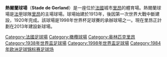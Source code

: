 {{expand|time=2009-10-03T08:05:05+00:00}}
{{unreferenced|time=2009-10-03T08:05:05+00:00}}
{{Infobox_Stadium
| stadium_name      = 熱爾蘭球場<br />'''Stade de Gerland'''
| nickname          =
| image             =[[Image:Stade-Gerland-RWC2007.JPG|250px]]
| caption           = 
| fullname          =Stade de Gerland
| location          = [[法國|法國]][[里昂|里昂]]
| coordinates       = 
| built             = 1914年
| opened            = 1926年
| renovated         =
| owner             = 
| operator          = 
| surface           = 草地
| tenants           = [[里昂足球俱樂部|里昂]]
| seating_capacity  = 41,044
| dimensions        = 
}}

'''熱爾蘭球場'''（''' Stade de Gerland '''）是一座位於[[法國|法國]]城市[[里昂|里昂]]的體育場。熱爾蘭球場是[[法甲|法甲]]球隊[[里昂足球俱樂部|里昂]]的主場球場。球場始建於1913年，後因第一次世界大戰中斷建設，1920年完成。該球場是1998年世界杯足球賽的承辦球場之一。現在里昂正計劃在2013年建設新球場。


[[Category:法國足球場|Category:法國足球場]]
[[Category:橄欖球場|Category:橄欖球場]]
[[Category:奥林匹克里昂|Category:奥林匹克里昂]]
[[Category:1938年世界盃足球場|Category:1938年世界盃足球場]]
[[Category:1998年世界盃足球場|Category:1998年世界盃足球場]]
[[Category:1984年欧洲足球锦标赛足球场|Category:1984年欧洲足球锦标赛足球场]]
